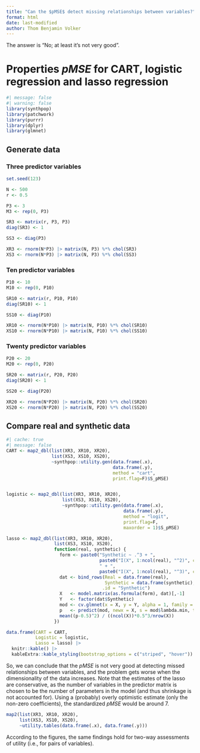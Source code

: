 ```yaml
---
title: "Can the $pMSE$ detect missing relationships between variables?"
format: html
date: last-modified
author: Thom Benjamin Volker
---
```


The answer is "No; at least it's not very good".

# Properties $pMSE$ for CART, logistic regression and lasso regression

```r
#| message: false
#| warning: false
library(synthpop)
library(patchwork)
library(purrr)
library(dplyr)
library(glmnet)
```


## Generate data

### Three predictor variables

```r
set.seed(123)

N <- 500
r <- 0.5

P3 <- 3
M3 <- rep(0, P3)

SR3 <- matrix(r, P3, P3)
diag(SR3) <- 1

SS3 <- diag(P3)

XR3 <- rnorm(N*P3) |> matrix(N, P3) %*% chol(SR3)
XS3 <- rnorm(N*P3) |> matrix(N, P3) %*% chol(SS3)
```

### Ten predictor variables

```r
P10 <- 10
M10 <- rep(0, P10)

SR10 <- matrix(r, P10, P10)
diag(SR10) <- 1

SS10 <- diag(P10)

XR10 <- rnorm(N*P10) |> matrix(N, P10) %*% chol(SR10)
XS10 <- rnorm(N*P10) |> matrix(N, P10) %*% chol(SS10)
```

### Twenty predictor variables

```r
P20 <- 20
M20 <- rep(0, P20)

SR20 <- matrix(r, P20, P20)
diag(SR20) <- 1

SS20 <- diag(P20)

XR20 <- rnorm(N*P20) |> matrix(N, P20) %*% chol(SR20)
XS20 <- rnorm(N*P20) |> matrix(N, P20) %*% chol(SS20)
```

## Compare real and synthetic data

```r
#| cache: true
#| message: false
CART <- map2_dbl(list(XR3, XR10, XR20),
                 list(XS3, XS10, XS20),
                 ~synthpop::utility.gen(data.frame(.x),
                                        data.frame(.y),
                                        method = "cart",
                                        print.flag=F)$S_pMSE)


logistic <- map2_dbl(list(XR3, XR10, XR20),
                     list(XS3, XS10, XS20),
                     ~synthpop::utility.gen(data.frame(.x),
                                            data.frame(.y),
                                            method = "logit",
                                            print.flag=F,
                                            maxorder = 1)$S_pMSE)

lasso <- map2_dbl(list(XR3, XR10, XR20),
                  list(XS3, XS10, XS20),
                  function(real, synthetic) {
                    form <- paste0("Synthetic ~ .^3 + ", 
                                   paste0("I(X", 1:ncol(real), "^2)", collapse = " + "),
                                   " + ",
                                   paste0("I(X", 1:ncol(real), "^3)", collapse = " + "))
                    dat <- bind_rows(Real = data.frame(real),
                                     Synthetic = data.frame(synthetic),
                                    .id = "Synthetic")
                    X   <- model.matrix(as.formula(form), dat)[,-1]
                    Y   <- factor(dat$Synthetic)
                    mod <- cv.glmnet(x = X, y = Y, alpha = 1, family = "binomial")
                    p   <- predict(mod, newx = X, s = mod$lambda.min, type = "response")
                    mean((p-0.5)^2) / ((ncol(X))*0.5^3/nrow(X))
                  })

data.frame(CART = CART,
           Logistic = logistic,
           Lasso = lasso) |>
  knitr::kable() |>
  kableExtra::kable_styling(bootstrap_options = c("striped", "hover"))
```

So, we can conclude that the $pMSE$ is not very good at detecting missed relationships between variables, and the problem gets worse when the dimensionality of the data increases. Note that the estimates of the lasso are conservative, as the number of variables in the predictor matrix is chosen to be the number of parameters in the model (and thus shrinkage is not accounted for). Using a (probably) overly optimistic estimate (only the non-zero coefficients), the standardized $pMSE$ would be around $7$.

```r
map2(list(XR3, XR10, XR20),
     list(XS3, XS10, XS20),
     ~utility.tables(data.frame(.x), data.frame(.y)))
```

According to the figures, the same findings hold for two-way assessments of utility (i.e., for pairs of variables).
